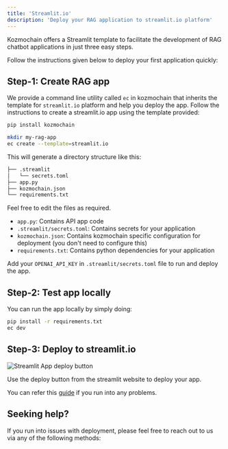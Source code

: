 ```yaml
---
title: 'Streamlit.io'
description: 'Deploy your RAG application to streamlit.io platform'
---
```


Kozmochain offers a Streamlit template to facilitate the development of RAG chatbot applications in just three easy steps.

Follow the instructions given below to deploy your first application quickly:

## Step-1: Create RAG app

We provide a command line utility called `ec` in kozmochain that inherits the template for `streamlit.io` platform and help you deploy the app. Follow the instructions to create a streamlit.io app using the template provided:

```bash Install kozmochain
pip install kozmochain
```

```bash Create application
mkdir my-rag-app
ec create --template=streamlit.io
```

This will generate a directory structure like this:

```bash
├── .streamlit
│   └── secrets.toml
├── app.py
├── kozmochain.json
└── requirements.txt
```

Feel free to edit the files as required.
- `app.py`: Contains API app code
- `.streamlit/secrets.toml`: Contains secrets for your application
- `kozmochain.json`: Contains kozmochain specific configuration for deployment (you don't need to configure this)
- `requirements.txt`: Contains python dependencies for your application

Add your `OPENAI_API_KEY` in `.streamlit/secrets.toml` file to run and deploy the app.

## Step-2: Test app locally

You can run the app locally by simply doing:

```bash Run locally
pip install -r requirements.txt
ec dev
```

## Step-3: Deploy to streamlit.io

![Streamlit App deploy button](https://github.com/digitranslab/kozmochain/assets/73601258/90658e28-29e5-4ceb-9659-37ff8b861a29)

Use the deploy button from the streamlit website to deploy your app.

You can refer this [guide](https://docs.streamlit.io/streamlit-community-cloud/deploy-your-app) if you run into any problems.

## Seeking help?

If you run into issues with deployment, please feel free to reach out to us via any of the following methods:

<Snippet file="get-help.mdx" />
